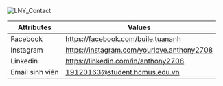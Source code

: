 ![LNY_Contact](/img/favicon/LNY.jpg)

| Attributes      | Values                                                                |
| --------------- | --------------------------------------------------------------------- |
| Facebook        | https://facebook.com/buile.tuananh                                    |
| Instagram       | https://instagram.com/yourlove.anthony2708                            |
| Linkedin        | https://linkedin.com/in/anthony2708                                   |
| Email sinh viên | [19120163@student.hcmus.edu.vn](mailto:19120163@student.hcmus.edu.vn) |
